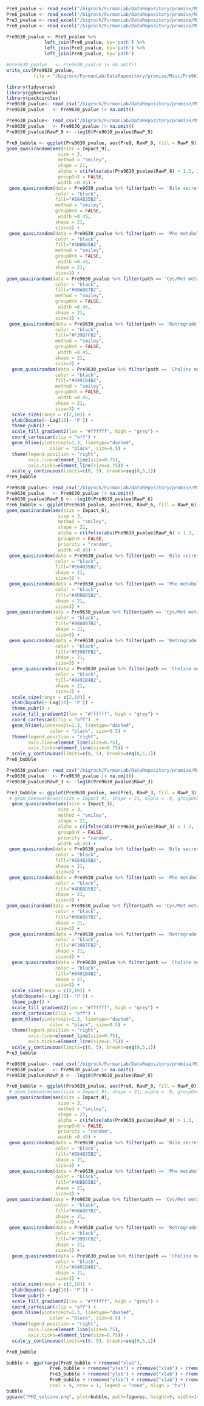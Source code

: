 

```r
Pre9_pvalue <- read_excel("/bigrock/FurmanLab/DataRepository/promise/Misc/Pre9_pvalue_metaboanalyst.xlsx")
Pre6_pvalue <- read_excel("/bigrock/FurmanLab/DataRepository/promise/Misc/Pre6_pvalue_metaboanalyst.xlsx")
Pre3_pvalue <- read_excel("/bigrock/FurmanLab/DataRepository/promise/Misc/Pre3_pvalue_metaboanalyst.xlsx")
Pre0_pvalue <- read_excel("/bigrock/FurmanLab/DataRepository/promise/Misc/Pre0_pvalue_metaboanalyst.xlsx")

Pre9630_pvalue <- Pre9_pvalue %>%
              left_join(Pre6_pvalue, by='path') %>%
              left_join(Pre3_pvalue, by='path') %>%
              left_join(Pre0_pvalue, by='path')

#Pre9630_pvalue   <- Pre9630_pvalue |> na.omit()
write_csv(Pre9630_pvalue, 
          file = "/bigrock/FurmanLab/DataRepository/promise/Misc/Pre9630_pvalue_all.csv")


```


```r
library(tidyverse)
library(ggbeeswarm)
library(packcircles)
Pre9630_pvalue<- read_csv("/bigrock/FurmanLab/DataRepository/promise/Misc/Pre9630_pvalue2.csv")
Pre9630_pvalue   <- Pre9630_pvalue |> na.omit()
```


```r
Pre9630_pvalue<- read_csv("/bigrock/FurmanLab/DataRepository/promise/Misc/Pre9630_pvalue2.csv")
Pre9630_pvalue   <- Pre9630_pvalue |> na.omit()
Pre9630_pvalue$RawP_9 <- -log10(Pre9630_pvalue$RawP_9)

Pre9_bubble <- ggplot(Pre9630_pvalue, aes(Pre9, RawP_9, fill = RawP_9)) +
geom_quasirandom(aes(size = Impact_9), 
                   size = 3,
                   method = "smiley",
                   shape = 21, 
                   alpha = c(ifelse(abs(Pre9630_pvalue$RawP_6) > 1.3, 1, 0.25)), 
                   groupOnX = FALSE, 
                   width =0.45) +
 geom_quasirandom(data = Pre9630_pvalue %>% filter(path == 'Bile secretion'),
                  color = "black",
                  fill="#E64B35B2",
                  method = "smiley",
                  groupOnX = FALSE, 
                   width =0.45,
                  shape = 21,
                  size=3) +
 geom_quasirandom(data = Pre9630_pvalue %>% filter(path == 'Phe metabolism'),
                  color = "black",
                  fill="#4DBBD5B2",
                  method = "smiley",
                  groupOnX = FALSE, 
                   width =0.45,
                  shape = 21,
                  size=3) +
geom_quasirandom(data = Pre9630_pvalue %>% filter(path == 'Cys/Met metabolism'),
                  color = "black",
                  fill="#00A087B2",
                  method = "smiley",
                  groupOnX = FALSE, 
                   width =0.45,
                  shape = 21,
                  size=3) +
 geom_quasirandom(data = Pre9630_pvalue %>% filter(path == 'Retrograde EC signaling'),
                  color = "black",
                  fill="#F39B7FB2",
                  method = "smiley",
                  groupOnX = FALSE, 
                   width =0.45,
                  shape = 21,
                  size=3) +
  geom_quasirandom(data = Pre9630_pvalue %>% filter(path == 'Choline metabolism'),
                  color = "black",
                  fill="#8491B4B2",
                  method = "smiley",
                  groupOnX = FALSE, 
                   width =0.45,
                  shape = 21,
                  size=3) +
  scale_size(range = c(2,10)) +
  ylab(bquote(~-Log[10]~ 'P')) +
  theme_pubr() +
  scale_fill_gradient2(low = "#ffffff", high = "grey") +
  coord_cartesian(clip = "off") +
  geom_hline(yintercept=1.3, linetype="dashed", 
                color = "black", size=0.5) +
  theme(legend.position = "right", 
        axis.line=element_line(size=0.75),
        axis.ticks=element_line(size=0.75)) +
  scale_y_continuous(limits=c(0, 5), breaks=seq(0,5,1))
Pre9_bubble
```

```r
Pre9630_pvalue<- read_csv("/bigrock/FurmanLab/DataRepository/promise/Misc/Pre9630_pvalue2.csv")
Pre9630_pvalue   <- Pre9630_pvalue |> na.omit()
Pre9630_pvalue$RawP_6 <- -log10(Pre9630_pvalue$RawP_6)
Pre6_bubble <- ggplot(Pre9630_pvalue, aes(Pre6, RawP_6, fill = RawP_6)) +
geom_quasirandom(aes(size = Impact_6), 
                   size = 3,
                   method = "smiley",
                   shape = 21, 
                   alpha = c(ifelse(abs(Pre9630_pvalue$RawP_6) > 1.3, 1, 0.25)), 
                   groupOnX = FALSE, 
                   priority = "random", 
                   width =0.45) +
 geom_quasirandom(data = Pre9630_pvalue %>% filter(path == 'Bile secretion'),
                  color = "black",
                  fill="#E64B35B2",
                  shape = 21,
                  size=3) +
 geom_quasirandom(data = Pre9630_pvalue %>% filter(path == 'Phe metabolism'),
                  color = "black",
                  fill="#4DBBD5B2",
                  shape = 21,
                  size=3) +
geom_quasirandom(data = Pre9630_pvalue %>% filter(path == 'Cys/Met metabolism'),
                  color = "black",
                  fill="#00A087B2",
                  shape = 21,
                  size=3) +
 geom_quasirandom(data = Pre9630_pvalue %>% filter(path == 'Retrograde EC signaling'),
                  color = "black",
                  fill="#F39B7FB2",
                  shape = 21,
                  size=3) +
  geom_quasirandom(data = Pre9630_pvalue %>% filter(path == 'Choline metabolism'),
                  color = "black",
                  fill="#8491B4B2",
                  shape = 21,
                  size=3) +
  scale_size(range = c(2,10)) +
  ylab(bquote(~-Log[10]~ 'P')) +
  theme_pubr() +
  scale_fill_gradient2(low = "#ffffff", high = "grey") +
  coord_cartesian(clip = "off")  +
  geom_hline(yintercept=1.3, linetype="dashed", 
                color = "black", size=0.5) +
  theme(legend.position = "right", 
        axis.line=element_line(size=0.75),
        axis.ticks=element_line(size=0.75)) +
  scale_y_continuous(limits=c(0, 5), breaks=seq(0,5,1))
Pre6_bubble
```



```r
Pre9630_pvalue<- read_csv("/bigrock/FurmanLab/DataRepository/promise/Misc/Pre9630_pvalue2.csv")
Pre9630_pvalue   <- Pre9630_pvalue |> na.omit()
Pre9630_pvalue$RawP_3 <- -log10(Pre9630_pvalue$RawP_3)

Pre3_bubble <- ggplot(Pre9630_pvalue, aes(Pre3, RawP_3, fill = RawP_3)) +
 # geom_beeswarm(aes(size = Impact_9), shape = 21, alpha = .8, groupOnX = FALSE, priority = "random") +
  geom_quasirandom(aes(size = Impact_3), 
                   size = 3,
                   method = "smiley",
                   shape = 21, 
                   alpha = c(ifelse(abs(Pre9630_pvalue$RawP_3) > 1.3, 1, 0.25)), 
                   groupOnX = FALSE, 
                   priority = "random", 
                   width =0.45) +
 geom_quasirandom(data = Pre9630_pvalue %>% filter(path == 'Bile secretion'),
                  color = "black",
                  fill="#E64B35B2",
                  shape = 21,
                  size=3) +
 geom_quasirandom(data = Pre9630_pvalue %>% filter(path == 'Phe metabolism'),
                  color = "black",
                  fill="#4DBBD5B2",
                  shape = 21,
                  size=3) +
geom_quasirandom(data = Pre9630_pvalue %>% filter(path == 'Cys/Met metabolism'),
                  color = "black",
                  fill="#00A087B2",
                  shape = 21,
                  size=3) +
 geom_quasirandom(data = Pre9630_pvalue %>% filter(path == 'Retrograde EC signaling'),
                  color = "black",
                  fill="#F39B7FB2",
                  shape = 21,
                  size=3) +
  geom_quasirandom(data = Pre9630_pvalue %>% filter(path == 'Choline metabolism'),
                  color = "black",
                  fill="#8491B4B2",
                  shape = 21,
                  size=3) +
  scale_size(range = c(2,10)) +
  ylab(bquote(~-Log[10]~ 'P')) +
  theme_pubr() +
  scale_fill_gradient2(low = "#ffffff", high = "grey") +
  coord_cartesian(clip = "off") +
  geom_hline(yintercept=1.3, linetype="dashed", 
                color = "black", size=0.5) +
  theme(legend.position = "right", 
        axis.line=element_line(size=0.75),
        axis.ticks=element_line(size=0.75)) +
  scale_y_continuous(limits=c(0, 5), breaks=seq(0,5,1))
Pre3_bubble
```


```r
Pre9630_pvalue<- read_csv("/bigrock/FurmanLab/DataRepository/promise/Misc/Pre9630_pvalue2.csv")
Pre9630_pvalue   <- Pre9630_pvalue |> na.omit()
Pre9630_pvalue$RawP_0 <- -log10(Pre9630_pvalue$RawP_0)

Pre0_bubble <- ggplot(Pre9630_pvalue, aes(Pre0, RawP_0, fill = RawP_0)) +
 # geom_beeswarm(aes(size = Impact_9), shape = 21, alpha = .8, groupOnX = FALSE, priority = "random") +
geom_quasirandom(aes(size = Impact_0), 
                   size = 3,
                   method = "smiley",
                   shape = 21, 
                   alpha = c(ifelse(abs(Pre9630_pvalue$RawP_0) > 1.3, 1, 0.25)), 
                   groupOnX = FALSE, 
                   priority = "random", 
                   width =0.45) +
 geom_quasirandom(data = Pre9630_pvalue %>% filter(path == 'Bile secretion'),
                  color = "black",
                  fill="#E64B35B2",
                  shape = 21,
                  size=3) +
 geom_quasirandom(data = Pre9630_pvalue %>% filter(path == 'Phe metabolism'),
                  color = "black",
                  fill="#4DBBD5B2",
                  shape = 21,
                  size=3) +
geom_quasirandom(data = Pre9630_pvalue %>% filter(path == 'Cys/Met metabolism'),
                  color = "black",
                  fill="#00A087B2",
                  shape = 21,
                  size=3) +
 geom_quasirandom(data = Pre9630_pvalue %>% filter(path == 'Retrograde EC signaling'),
                  color = "black",
                  fill="#F39B7FB2",
                  shape = 21,
                  size=3) +
  geom_quasirandom(data = Pre9630_pvalue %>% filter(path == 'Choline metabolism'),
                  color = "black",
                  fill="#8491B4B2",
                  shape = 21,
                  size=3) +
  scale_size(range = c(2,10)) +
  ylab(bquote(~-Log[10]~ 'P')) +
  theme_pubr() +
  scale_fill_gradient2(low = "#ffffff", high = "grey") +
  coord_cartesian(clip = "off") +
  geom_hline(yintercept=1.3, linetype="dashed", 
                color = "black", size=0.5) +
  theme(legend.position = "right", 
        axis.line=element_line(size=0.75),
        axis.ticks=element_line(size=0.75)) +
  scale_y_continuous(limits=c(0, 5), breaks=seq(0,5,1))

Pre0_bubble
```


```r
bubble <- ggarrange(Pre9_bubble + rremove("xlab"), 
                Pre6_bubble + rremove("ylab") + rremove("xlab") + rremove("y.axis") + rremove("y.ticks") + rremove("y.text"), 
                Pre3_bubble + rremove("ylab") + rremove("xlab") + rremove("y.axis") + rremove("y.ticks") + rremove("y.text"),
                Pre0_bubble + rremove("ylab") + rremove("xlab") + rremove("y.axis") + rremove("y.ticks") + rremove("y.text"), 
                ncol = 4, nrow = 1, legend = "none", align = "hv")
bubble
ggsave("PM2_volcano.png", plot=bubble, path=figures, height=5, width=14, units=c("in"), dpi=300)
```
